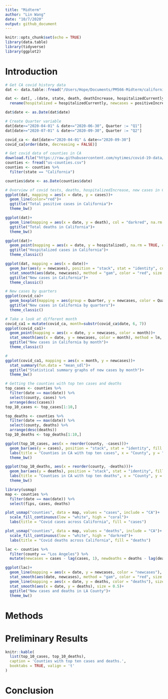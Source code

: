 ```yaml
---
title: "Midterm"
author: "Lin Wang"
date: "10/7/2020"
output: github_document
---
```


```r
knitr::opts_chunk$set(echo = TRUE)
library(data.table)
library(tidyverse)
library(ggplot2)
```
# Introduction

```r
# Get CA covid history data
dat <- data.table::fread("/Users/Hope/Documents/PM566-Midterm/california-history.csv")

dat <- dat[, .(date, state, death, deathIncrease, hospitalizedCurrently, positive, positiveIncrease, totalTestResults)] %>%
  rename(hospitalized = hospitalizedCurrently, newcases = positiveIncrease, cases = positive, tests = totalTestResults)

dat$date <- as.Date(dat$date)

# Create Quarter variable
dat[date>="2020-04-01" & date<="2020-06-30", Quarter := "Q1"]
dat[date>="2020-07-01" & date<="2020-09-30", Quarter := "Q2"]

covid_ca <- dat[date>="2020-04-01" & date<="2020-09-30"] 
covid_ca[order(date, decreasing = FALSE)]

# Get covid data of counties in CA
download.file("https://raw.githubusercontent.com/nytimes/covid-19-data/master/us-counties.csv", "us-counties.csv")
counties <- fread("us-counties.csv")
counties <- counties %>%
  filter(state == "California")

counties$date <- as.Date(counties$date)

```

```r
# Overview of covid tests, deaths, hospitalizedIncrease, new cases in CA
ggplot(dat, mapping = aes(x = date, y = cases))+
  geom_line(color="red")+
  ggtitle("Total positive cases in California")+
  theme_bw()

ggplot(dat)+
  geom_line(mapping = aes(x = date, y = death), col = "darkred", na.rm = TRUE)+
  ggtitle("Total deaths in California")+
  theme_bw()

ggplot(dat)+
  geom_point(mapping = aes(x = date, y = hospitalized), na.rm = TRUE, col="skyblue", alpha = 0.5)+
  ggtitle("Hospitalized cases in California")+
  theme_classic()

ggplot(dat, mapping = aes(x = date))+
  geom_bar(aes(y = newcases), position = "stack", stat = "identity", col="#69b3a2", show.legend = TRUE, na.rm = TRUE)+
  stat_smooth(aes(date, newcases), method = "gam", color = "red", size = 0.5, se = FALSE)+
  ggtitle("New cases in California")+
  theme_classic()
```

```r
# New cases by quarters
ggplot(covid_ca)+
  geom_boxplot(mapping = aes(group = Quarter, y = newcases, color = Quarter, fill = Quarter, alpha = 0.5))+
  ggtitle("New cases in California by quarters")+
  theme_classic()

# Take a look at different month
covid_ca1 = mutate(covid_ca, month=substr(covid_ca$date, 6, 7))
ggplot(covid_ca1)+
  geom_point(mapping = aes(x = date, y = newcases, color = month))+
  stat_smooth(aes(x = date, y = newcases, color = month), method = lm, se = FALSE)+
  ggtitle("New cases in California by month")+
  theme_classic()

#
ggplot(covid_ca1, mapping = aes(x = month, y = newcases))+
  stat_summary(fun.data = "mean_sdl")+
  ggtitle("Statistical summary graphs of new cases by month")+
  theme_bw()
```

```r
# Getting the counties with top ten cases and deaths
top_cases <- counties %>%
  filter(date == max(date)) %>%
  select(county, cases) %>%
  arrange(desc(cases))
top_10_cases <- top_cases[1:10,]

top_deaths <- counties %>%
  filter(date == max(date)) %>%
  select(county, deaths) %>%
  arrange(desc(deaths))
top_10_deaths <- top_deaths[1:10,]

ggplot(top_10_cases, aes(x = reorder(county, -cases)))+
  geom_bar(aes(y = cases), position = "stack", stat = "identity", fill = "skyblue")+
  labs(title = "Counties in CA with top ten cases", x = "County", y = "Cases")+
  theme_bw()

ggplot(top_10_deaths, aes(x = reorder(county, -deaths)))+
  geom_bar(aes(y = deaths), position = "stack", stat = "identity", fill = "salmon")+
  labs(title = "Counties in CA with top ten deaths", x = "County", y = "Deaths")+
  theme_bw()
```

```r
library(usmap)
map <- counties %>%
  filter(date == max(date)) %>%
  select(fips, cases, deaths)

plot_usmap("counties", data = map, values = "cases", include = "CA")+
  scale_fill_continuous(low = "white", high = "coral")+
  labs(title = "Covid cases across California", fill = "cases")

plot_usmap("counties", data = map, values = "deaths", include = "CA")+
  scale_fill_continuous(low = "white", high = "darkred")+
  labs(title = "Covid deaths across California", fill = "deaths")
```

```r
lac <- counties %>%
  filter(county == "Los Angeles") %>%
  mutate(newcases = cases - lag(cases, 1), newdeaths = deaths - lag(deaths, 1))

ggplot(lac)+
  geom_line(mapping = aes(x = date, y = newcases, color = "newcases"), position = "stack", size = 0.7, na.rm = TRUE)+
  stat_smooth(aes(date, newcases), method = "gam", color = "red", size = 0.5, se = FALSE)+
  geom_line(mapping = aes(x = date, y = deaths, color = "deaths"), size = 0.7, na.rm = TRUE)+
  stat_smooth(aes(x = date, y = deaths), size = 0.5)+
  ggtitle("New cases and deaths in LA County")+
  theme_bw()
```

# Methods

# Preliminary Results
```r
knitr::kable(
  list(top_10_cases, top_10_deaths),
  caption = 'Counties with top ten cases and deaths.',
  booktabs = TRUE, valign = 't'
)
```

# Conclusion


